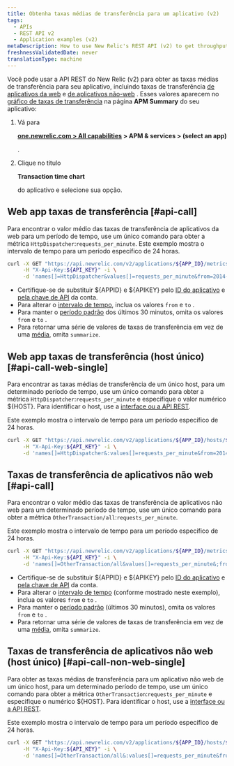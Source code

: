 ```yaml
---
title: Obtenha taxas médias de transferência para um aplicativo (v2)
tags:
  - APIs
  - REST API v2
  - Application examples (v2)
metaDescription: How to use New Relic's REST API (v2) to get throughput values (similar to the Throughput chart on your APM Summary page) for web or non-web apps.
freshnessValidatedDate: never
translationType: machine
---
```


Você pode usar a API REST do New Relic (v2) para obter as taxas médias de transferência para seu aplicativo, incluindo taxas de transferência [de aplicativos da web](/docs/using-new-relic/welcome-new-relic/getting-started/glossary#transaction) e [de aplicativos não-web](/docs/using-new-relic/welcome-new-relic/getting-started/glossary#non-web-transaction) . Esses valores aparecem no [gráfico de taxas de transferência](/docs/apm/applications-menu/monitoring/apm-overview-page-view-transaction-apdex-usage-data#overview_charts) na página <DoNotTranslate>**APM Summary**</DoNotTranslate> do seu aplicativo:

1. Vá para

   <DoNotTranslate>**[one.newrelic.com > All capabilities](https://one.newrelic.com/all-capabilities) > APM & services > (select an app)**</DoNotTranslate>

   .

2. Clique no título

   <DoNotTranslate>**Transaction time chart**</DoNotTranslate>

   do aplicativo e selecione sua opção.

## Web app taxas de transferência [#api-call]

Para encontrar o valor médio das taxas de transferência de aplicativos da web para um período de tempo, use um único comando para obter a métrica `HttpDispatcher`:`requests_per_minute`. Este exemplo mostra o intervalo de tempo para um período específico de 24 horas.

```bash
curl -X GET "https://api.newrelic.com/v2/applications/${APP_ID}/metrics/data.json" \
     -H "X-Api-Key:${API_KEY}" -i \
     -d 'names[]=HttpDispatcher&values[]=requests_per_minute&from=2014-02-21T23:59:00+00:00&to=2014-02-22T23:59:00+00:00&summarize=true'
```

* Certifique-se de substituir $&#x7B;APPID} e $&#x7B;APIKEY} pelo [ID do aplicativo](/docs/apm/apis/requirements/identification-code) e [pela chave de API](/docs/apis/rest-api-v2/requirements/rest-api-key) da conta.
* Para alterar o [intervalo de tempo](/docs/apm/apis/requirements/extracting-metric-data), inclua os valores `from` e `to` .
* Para manter o [período padrão](/docs/apm/apis/api-v2-examples/specifying-time-range-api-v2) dos últimos 30 minutos, omita os valores `from` e `to` .
* Para retornar uma série de valores de taxas de transferência em vez de uma [média](/docs/apm/apis/requirements/calculating-average-metric-values-summarize), omita `summarize`.

## Web app taxas de transferência (host único) [#api-call-web-single]

Para encontrar as taxas médias de transferência de um único host, para um determinado período de tempo, use um único comando para obter a métrica `HttpDispatcher`:`requests_per_minute` e especifique o valor numérico $&#x7B;HOST}. Para identificar o host, use a [interface ou a API REST](/docs/apis/rest-api-v2/requirements/listing-host-instance-application-server-ids#locating_host_id).

Este exemplo mostra o intervalo de tempo para um período específico de 24 horas.

```bash
curl -X GET "https://api.newrelic.com/v2/applications/${APP_ID}/hosts/${HOST}/metrics/data.json" \
     -H "X-Api-Key:${API_KEY}" -i \
     -d 'names[]=HttpDispatcher&:values[]=requests_per_minute&from=2014-02-21T23:59:00+00:00&to=2014-02-22T23:59:00+00:00&:summarize=true'
```

## Taxas de transferência de aplicativos não web [#api-call]

Para encontrar o valor médio das taxas de transferência de aplicativos não web para um determinado período de tempo, use um único comando para obter a métrica `OtherTransaction/all`:`requests_per_minute`.

Este exemplo mostra o intervalo de tempo para um período específico de 24 horas.

```bash
curl -X GET "https://api.newrelic.com/v2/applications/${APP_ID}/metrics/data.json" \
     -H "X-Api-Key:${API_KEY}" -i \
     -d 'names[]=OtherTransaction/all&values[]=requests_per_minute&;from=2014-02-21T23:59:00+00:00&to=2014-02-22T23:59:00+00:00&summarize=true'
```

* Certifique-se de substituir $&#x7B;APPID} e $&#x7B;APIKEY} pelo [ID do aplicativo](/docs/apm/apis/requirements/identification-code) e [pela chave de API](/docs/apis/rest-api-v2/requirements/rest-api-key) da conta.
* Para alterar o [intervalo de tempo](/docs/apm/apis/requirements/extracting-metric-data) (conforme mostrado neste exemplo), inclua os valores `from` e `to` .
* Para manter o [período padrão](/docs/apm/apis/api-v2-examples/specifying-time-range-api-v2) (últimos 30 minutos), omita os valores `from` e `to` .
* Para retornar uma série de valores de taxas de transferência em vez de uma [média](/docs/apm/apis/requirements/calculating-average-metric-values-summarize), omita `summarize`.

## Taxas de transferência de aplicativos não web (host único) [#api-call-non-web-single]

Para obter as taxas médias de transferência para um aplicativo não web de um único host, para um determinado período de tempo, use um único comando para obter a métrica `OtherTransaction`:`requests_per_minute` e especifique o numérico $&#x7B;HOST}. Para identificar o host, use a [interface ou a API REST](/docs/apis/rest-api-v2/requirements/listing-host-instance-application-server-ids#locating_host_id).

Este exemplo mostra o intervalo de tempo para um período específico de 24 horas.

```bash
curl -X GET "https://api.newrelic.com/v2/applications/${APP_ID}/hosts/${HOST}/metrics/data.json" \
     -H "X-Api-Key:${API_KEY}" -i \
     -d 'names[]=OtherTransaction/all&:values[]=requests_per_minute&from=2014-02-21T23:59:00+00:00&to=2014-02-22T23:59:00+00:00&:summarize=true'
```
